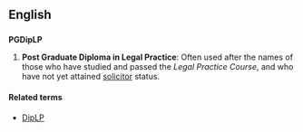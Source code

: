==English==

==={{acronym-old|en}}===
'''PGDipLP''' 

# '''Post Graduate Diploma in Legal Practice''': {{legal}} Often used after the names of those who have studied and passed the ''Legal Practice Course'', and who have not yet attained [[solicitor]] status.

====Related terms====
* [[DipLP]]